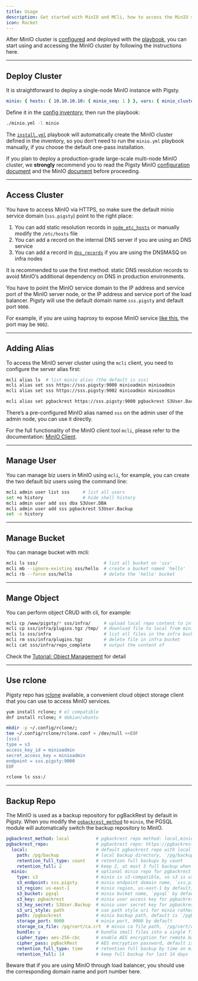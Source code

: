 ```yaml
---
title: Usage
description: Get started with MinIO and MCli, how to access the MinIO service?
icon: Rocket
---
```


After MinIO cluster is [configured](https://pigsty.io/docs/minio/config/) and deployed with the [playbook](https://pigsty.io/docs/minio/playbook/), you can start using and accessing the MinIO cluster by following the instructions here.

------

## Deploy Cluster

It is straightforward to deploy a single-node MinIO instance with Pigsty.

```yaml
minio: { hosts: { 10.10.10.10: { minio_seq: 1 } }, vars: { minio_cluster: minio } }
```

Define it in the [config inventory](https://pigsty.io/docs/setup/config/#inventory), then run the playbook:

```bash
./minio.yml -l minio
```

The [`install.yml`](https://pigsty.io/docs/setup/playbook/#installyml) playbook will automatically create the MinIO cluster defined in the inventory, so you don’t need to run the `minio.yml` playbook manually, if you choose the default one-pass installation.

If you plan to deploy a production-grade large-scale multi-node MinIO cluster, we **strongly** recommend you to read the Pigsty MinIO [configuration document](https://pigsty.io/docs/minio/config/) and the MinIO [document](https://min.io/docs/minio/linux/operations/concepts.html) before proceeding.

------

## Access Cluster

You have to access MinIO via HTTPS, so make sure the default minio service domain (`sss.pigsty`) point to the right place:

1. You can add static resolution records in [`node_etc_hosts`](https://pigsty.io/docs/node/param/#node_etc_hosts) or manually modify the `/etc/hosts` file
2. You can add a record on the internal DNS server if you are using an DNS service
3. You can add a record in [`dns_records`](https://pigsty.io/docs/infra/param/#dns_records) if you are using the DNSMASQ on infra nodes

It is recommended to use the first method: static DNS resolution records to avoid MinIO’s additional dependency on DNS in production environments.

You have to point the MinIO service domain to the IP address and service port of the MinIO server node, or the IP address and service port of the load balancer. Pigsty will use the default domain name `sss.pigsty` and default port `9000`.

For example, if you are using haproxy to expose MinIO service [like this](https://pigsty.io/docs/minio/config/#expose-service), the port may be `9002`.

------

## Adding Alias

To access the MinIO server cluster using the `mcli` client, you need to configure the server alias first:

```bash
mcli alias ls  # list minio alias (the default is sss)
mcli alias set sss https://sss.pigsty:9000 minioadmin minioadmin              # root user
mcli alias set sss https://sss.pigsty:9002 minioadmin minioadmin              # root user, on load balancer port 9002

mcli alias set pgbackrest https://sss.pigsty:9000 pgbackrest S3User.Backup    # use another user
```

There’s a pre-configured MinIO alias named `sss` on the admin user of the admin node, you can use it directly.

For the full functionality of the MinIO client tool `mcli`, please refer to the documentation: [MinIO Client](https://min.io/docs/minio/linux/reference/minio-mc.html).

------

## Manage User

You can manage biz users in MinIO using `mcli`, for example, you can create the two default biz users using the command line:

```bash
mcli admin user list sss     # list all users
set +o history               # hide shell history
mcli admin user add sss dba S3User.DBA
mcli admin user add sss pgbackrest S3User.Backup
set -o history
```

------

## Manage Bucket

You can manage bucket with mcli:

```bash
mcli ls sss/                         # list all bucket on 'sss'
mcli mb --ignore-existing sss/hello  # create a bucket named 'hello'
mcli rb --force sss/hello            # delete the 'hello' bucket
```

------

## Mange Object

You can perform object CRUD with cli, for example:

```bash
mcli cp /www/pigsty/* sss/infra/     # upload local repo content to infra bucket
mcli cp sss/infra/plugins.tgz /tmp/  # download file to local from minio
mcli ls sss/infra                    # list all files in the infra bucket
mcli rm sss/infra/plugins.tgz        # delete file in infra bucket
mcli cat sss/infra/repo_complete     # output the content of
```

Check the [Tutorial: Object Management](https://min.io/docs/minio/linux/administration/object-management.html) for detail

------

## Use rclone

Pigsty repo has [rclone](https://rclone.org/) available, a convenient cloud object storage client that you can use to access MinIO services.

```bash
yum install rclone; # el compatible
dnf install rclone; # debian/ubuntu

mkdir -p ~/.config/rclone/;
tee ~/.config/rclone/rclone.conf > /dev/null <<EOF
[sss]
type = s3
access_key_id = minioadmin
secret_access_key = minioadmin
endpoint = sss.pigsty:9000
EOF

rclone ls sss:/
```

------

## Backup Repo

The MinIO is used as a backup repository for pgBackRest by default in Pigsty. When you modify the [`pgbackrest_method`](/docs/pgsql/param#pgbackrest_method) to `minio`, the PGSQL module will automatically switch the backup repository to MinIO.

```yaml
pgbackrest_method: local          # pgbackrest repo method: local,minio,[user-defined...]
pgbackrest_repo:                  # pgbackrest repo: https://pgbackrest.org/configuration.html#section-repository
  local:                          # default pgbackrest repo with local posix fs
    path: /pg/backup              # local backup directory, `/pg/backup` by default
    retention_full_type: count    # retention full backups by count
    retention_full: 2             # keep 2, at most 3 full backup when using local fs repo
  minio:                          # optional minio repo for pgbackrest
    type: s3                      # minio is s3-compatible, so s3 is used
    s3_endpoint: sss.pigsty       # minio endpoint domain name, `sss.pigsty` by default
    s3_region: us-east-1          # minio region, us-east-1 by default, useless for minio
    s3_bucket: pgsql              # minio bucket name, `pgsql` by default
    s3_key: pgbackrest            # minio user access key for pgbackrest
    s3_key_secret: S3User.Backup  # minio user secret key for pgbackrest
    s3_uri_style: path            # use path style uri for minio rather than host style
    path: /pgbackrest             # minio backup path, default is `/pgbackrest`
    storage_port: 9000            # minio port, 9000 by default
    storage_ca_file: /pg/cert/ca.crt  # minio ca file path, `/pg/cert/ca.crt` by default
    bundle: y                     # bundle small files into a single file
    cipher_type: aes-256-cbc      # enable AES encryption for remote backup repo
    cipher_pass: pgBackRest       # AES encryption password, default is 'pgBackRest'
    retention_full_type: time     # retention full backup by time on minio repo
    retention_full: 14            # keep full backup for last 14 days
```

Beware that if you are using MinIO through load balancer, you should use the corresponding domain name and port number here.
